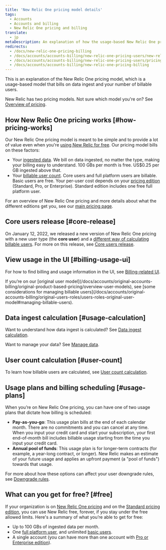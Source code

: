 ```yaml
---
title: 'New Relic One pricing model details'
tags:
  - Accounts
  - Accounts and billing
  - New Relic One pricing and billing
translate:
  - jp
metaDescription: An explanation of how the usage-based New Relic One pricing model works.
redirects:
  - /docs/new-relic-one-pricing-billing
  - /docs/accounts/accounts-billing/new-relic-one-pricing-users/new-relic-one-pricing-billing
  - /docs/accounts/accounts-billing/new-relic-one-pricing-users/pricing-billing
  - /docs/accounts/accounts-billing/new-relic-one-pricing-billing
---
```


This is an explanation of the New Relic One pricing model, which is a usage-based model that bills on data ingest and your number of billable users.

New Relic has two pricing models. Not sure which model you're on? See [Overview of pricing](/docs/accounts/original-accounts-billing/original-product-based-pricing/overview-pricing-models).

## How New Relic One pricing works [#how-pricing-works]

Our New Relic One pricing model is meant to be simple and to provide a lot of value even when you're [using New Relic for free](#free). Our pricing model bills on these factors:

* Your [ingested data](/docs/accounts/accounts-billing/new-relic-one-pricing-billing/data-ingest-billing). We bill on data ingested, no matter the type, making your billing easy to understand. 100 GBs per month is free. US$0.25 per GB ingested above that.
* Your [billable user count](/docs/accounts/accounts-billing/new-relic-one-pricing-billing/user-count-billing). Core users and full platform users are billable. Basic users are free. Your per-user cost depends on your [pricing edition](https://newrelic.com/pricing) (Standard, Pro, or Enterprise). Standard edition includes one free full platform user.

For an overview of New Relic One pricing and more details about what the different editions get you, see our [main pricing page](https://newrelic.com/pricing).

## Core users release [#core-release]

On January 12, 2022, we released a new version of New Relic One pricing with a new user type (the **core user**) and a [different way of calculating billable users](/docs/accounts/accounts-billing/new-relic-one-pricing-billing/user-count-billing). For more on this release, see [Core users release](/docs/accounts/accounts-billing/new-relic-one-pricing-billing/core-users-release).

## View usage in the UI [#billing-usage-ui]

For how to find billing and usage information in the UI, see [Billing-related UI](/docs/accounts/accounts-billing/general-account-settings/introduction-account-settings).

<Callout variant="important">
  If you’re on our [original user model](/docs/accounts/original-accounts-billing/original-product-based-pricing/overview-user-models), see [some considerations for managing billable users](/docs/accounts/original-accounts-billing/original-users-roles/users-roles-original-user-model#managing-billable-users).
</Callout>

## Data ingest calculation [#usage-calculation]

Want to understand how data ingest is calculated? See [Data ingest calculation](/docs/accounts/accounts-billing/new-relic-one-pricing-billing/data-ingest-billing).

Want to manage your data? See [Manage data](/docs/data-apis/manage-data/manage-data-coming-new-relic).

## User count calculation [#user-count]

To learn how billable users are calculated, see [User count calculation](/docs/accounts/accounts-billing/new-relic-one-pricing-billing/user-count-billing).

## Usage plans and billing scheduling [#usage-plans]

When you’re on New Relic One pricing, you can have one of two usage plans that dictate how billing is scheduled:

* **Pay-as-you-go**: This usage plan bills at the end of each calendar month. There are no commitments and you can cancel at any time. When you input your credit card and start your subscription, your first end-of-month bill includes billable usage starting from the time you input your credit card.
* **Annual pool of funds**: This usage plan is for longer-term contracts (for example, a year-long contract, or longer). New Relic makes an estimate of your future usage and applies an upfront payment (a "pool of funds") towards that usage.

For more about how these options can affect your user downgrade rules, see [Downgrade rules](/docs/accounts/accounts-billing/new-relic-one-pricing-billing/user-count-billing#user-downgrade-rules).

## What can you get for free? [#free]

If your organization is on [New Relic One pricing](#how-pricing-works) and on the [Standard pricing edition](https://newrelic.com/pricing), you can use New Relic free, forever, if you stay under the free allowed limits. Here's a summary of what you’re able to get for free:

* Up to 100 GBs of ingested data per month.
* One [full platform user](/docs/accounts/accounts-billing/new-relic-one-user-management/user-type), and unlimited [basic users](/docs/accounts/accounts-billing/new-relic-one-user-management/user-type).
* A single account (you can have more than one account with [Pro or Enterprise edition](https://newrelic.com/pricing)).
